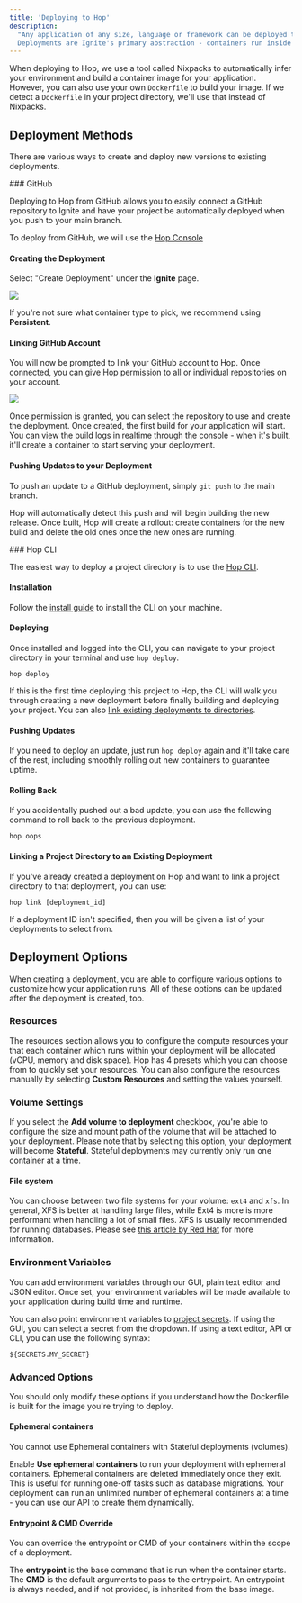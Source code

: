 ```yaml
---
title: 'Deploying to Hop'
description:
  "Any application of any size, language or framework can be deployed to Hop.
  Deployments are Ignite's primary abstraction - containers run inside them"
---
```


When deploying to Hop, we use a tool called Nixpacks to automatically infer your environment and build a container image for your application. However, you can also use your own `Dockerfile` to build your image. If we detect a `Dockerfile` in your project directory, we'll use that instead of Nixpacks.

## Deployment Methods

There are various ways to create and deploy new versions to existing
deployments.

<AccordionGroup>

<Accordion icon="github" title="Deploy from GitHub">
### GitHub

Deploying to Hop from GitHub allows you to easily connect a GitHub repository to
Ignite and have your project be automatically deployed when you push to your
main branch.

To deploy from GitHub, we will use the
[Hop Console](https://console.hop.io/auth)

#### Creating the Deployment

Select "Create Deployment" under the **Ignite** page.

![](/images/creating-deployment.gif)

If you're not sure what container type to pick, we recommend using
**Persistent**.

#### Linking GitHub Account

You will now be prompted to link your GitHub account to Hop. Once connected, you
can give Hop permission to all or individual repositories on your account.

![](/images/authorizing-github.gif)

Once permission is granted, you can select the repository to use and create the
deployment. Once created, the first build for your application will start. You
can view the build logs in realtime through the console - when it's built, it'll
create a container to start serving your deployment.

#### Pushing Updates to your Deployment

To push an update to a GitHub deployment, simply `git push` to the main branch.

Hop will automatically detect this push and will begin building the new release.
Once built, Hop will create a rollout: create containers for the new build and
delete the old ones once the new ones are running.

</Accordion>

<Accordion icon="terminal" title="Deploy a project using the Hop CLI">
### Hop CLI

The easiest way to deploy a project directory is to use the
[Hop CLI](/cli/overview).

#### Installation

Follow the [install guide](/cli/overview/#install) to install the CLI on your
machine.

#### Deploying

Once installed and logged into the CLI, you can navigate to your project
directory in your terminal and use `hop deploy`.

```
hop deploy
```

If this is the first time deploying this project to Hop, the CLI will walk you
through creating a new deployment before finally building and deploying your
project. You can also
[link existing deployments to directories](/ignite/deploying#linking-a-project-directory-to-an-existing-deployment).

#### Pushing Updates

If you need to deploy an update, just run `hop deploy` again and it'll take care
of the rest, including smoothly rolling out new containers to guarantee uptime.

#### Rolling Back

If you accidentally pushed out a bad update, you can use the following command
to roll back to the previous deployment.

```
hop oops
```

#### Linking a Project Directory to an Existing Deployment

If you've already created a deployment on Hop and want to link a project directory to that deployment, you
can use:

```
hop link [deployment_id]
```

If a deployment ID isn't specified, then you will be given a list of your
deployments to select from.

</Accordion>

</AccordionGroup>

## Deployment Options

When creating a deployment, you are able to configure various options to customize how your application runs. All of these options can be updated after the deployment is created, too.

### Resources

The resources section allows you to configure the compute resources your that each container which runs within your deployment will be allocated (vCPU, memory and disk space). Hop has 4 presets which you can choose from to quickly set your resources. You can also configure the resources manually by selecting **Custom Resources** and setting the values yourself.

### Volume Settings

If you select the **Add volume to deployment** checkbox, you're able to configure the size and mount path of the volume that will be attached to your deployment. Please note that by selecting this option, your deployment will become **Stateful**. Stateful deployments may currently only run one container at a time.

#### File system

You can choose between two file systems for your volume: `ext4` and `xfs`. In general, XFS is better at handling large files, while Ext4 is more is more performant when handling a lot of small files. XFS is usually recommended for running databases. Please see [this article by Red Hat](https://access.redhat.com/articles/3129891) for more information.

### Environment Variables

You can add environment variables through our GUI, plain text editor and JSON editor. Once set, your environment variables will be made available to your application during build time and runtime.

You can also point environment variables to [project secrets](/ignite/project-secrets). If using the GUI, you can select a secret from the dropdown. If using a text editor, API or CLI, you can use the following syntax:

```
${SECRETS.MY_SECRET}
```

### Advanced Options

You should only modify these options if you understand how the Dockerfile is built for the image you're trying to deploy.

#### Ephemeral containers

<Note>
	You cannot use Ephemeral containers with Stateful deployments (volumes).
</Note>

Enable **Use ephemeral containers** to run your deployment with ephemeral containers. Ephemeral containers are deleted immediately once they exit. This is useful for running one-off tasks such as database migrations. Your deployment can run an unlimited number of ephemeral containers at a time - you can use our API to create them dynamically.

#### Entrypoint & CMD Override

You can override the entrypoint or CMD of your containers within the scope of a deployment.

The **entrypoint** is the base command that is run when the container starts. The **CMD** is the default arguments to pass to the entrypoint. An entrypoint is always needed, and if not provided, is inherited from the base image.
